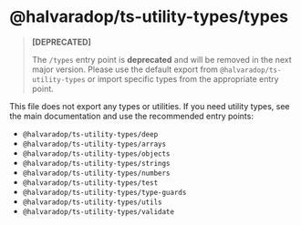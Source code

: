 # @halvaradop/ts-utility-types/types

> **[DEPRECATED]**
>
> The `/types` entry point is **deprecated** and will be removed in the next major version.
> Please use the default export from `@halvaradop/ts-utility-types` or import specific types from the appropriate entry point.

This file does not export any types or utilities. If you need utility types, see the main documentation and use the recommended entry points:

- `@halvaradop/ts-utility-types/deep`
- `@halvaradop/ts-utility-types/arrays`
- `@halvaradop/ts-utility-types/objects`
- `@halvaradop/ts-utility-types/strings`
- `@halvaradop/ts-utility-types/numbers`
- `@halvaradop/ts-utility-types/test`
- `@halvaradop/ts-utility-types/type-guards`
- `@halvaradop/ts-utility-types/utils`
- `@halvaradop/ts-utility-types/validate`
